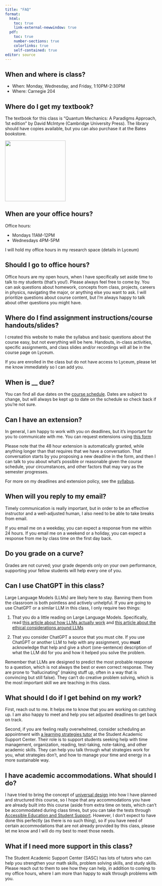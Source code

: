 ```yaml
---
title: "FAQ"
format: 
  html:
    toc: true
    link-external-newwindow: true
  pdf:
    toc: true
    number-sections: true
    colorlinks: true
    self-contained: true
editor: source
---
```


## When and where is class?

-   When: Monday, Wednesday, and Friday, 1:10PM-2:30PM
-   Where: Carnegie 204

## Where do I get my textbook?

The textbook for this class is "Quantum Mechanics: A Paradigms Approach, 1st edition" by David McIntyre (Cambridge University Press). The library should have copies available, but you can also purchase it at the Bates bookstore.

![](images/QMMcIntyre.jpg){width=200}

## When are your office hours? {#officehours}

Office hours:

-   Mondays 11AM-12PM
-   Wednesdays 4PM-5PM

I will hold my office hours in my research space (details in Lyceum)

## Should I go to office hours? {#goingtoofficehours}

Office hours are my open hours, when I have specifically set aside time to talk to my students (that's you!). Please always feel free to come by. You can ask questions about homework, concepts from class, projects, careers in physics, navigating the major, or anything else you want to ask. I will prioritize questions about course content, but I'm always happy to talk about other questions you might have.

## Where do I find assignment instructions/course handouts/slides? {#findstuff}

I created this website to make the syllabus and basic questions about the course easy, but not everything will be here. Handouts, in-class activities, specific assignments, and class slides and/or recordings will all be in the course page on Lyceum.

If you are enrolled in the class but do not have access to Lyceum, please let me know immediately so I can add you.

## When is \_\_ due? {#duedates}

You can find all due dates on the [course schedule](https://docs.google.com/spreadsheets/d/12bIFUWPCjQ1M-Uhela3GO7mmHF07_UZhAoRJAUmq4t4/edit?usp=sharing). Dates are subject to change, but will always be kept up to date on the schedule so check back if you're not sure.

## Can I have an extension? {#extensionpolicy}

In general, I am happy to work with you on deadlines, but it's important for you to communicate with me. You can request extensions using [this form](https://forms.gle/eFx7y7FoSdoukKGC6)

Please note that the 48 hour extension is automatically granted, while anything longer than that requires that we have a conversation. That conversation starts by you proposing a new deadline in the form, and then I can talk to you about what's possible or reasonable given the course schedule, your circumstances, and other factors that may vary as the semester progresses.

For more on my deadlines and extension policy, see the [syllabus](syllabus.qmd#deadlines).

## When will you reply to my email? {#emails}

Timely communication is really important, but in order to be an effective instructor and a well-adjusted human, I also need to be able to take breaks from email.

If you email me on a weekday, you can expect a response from me within 24 hours. If you email me on a weekend or a holiday, you can expect a response from me by class time on the first day back.

## Do you grade on a curve? {#gradingcurve}

Grades are not curved; your grade depends only on your own performance, supporting your fellow students will help every one of you.

## Can I use ChatGPT in this class? {#ChatGPT}

Large Language Models (LLMs) are likely here to stay. Banning them from the classroom is both pointless and actively unhelpful. If you are going to use ChatGPT or a similar LLM in this class, I only require two things:

1.  That you do a little reading on Large Language Models. Specifically, read [this article about how LLMs actually work](https://stackoverflow.blog/2023/07/03/do-large-language-models-know-what-they-are-talking-about/) and [this article about the ethical considerations around LLMs](https://montrealethics.ai/what-lies-behind-agi-ethical-concerns-related-to-llms/)

2.  That you consider ChatGPT a source that you must cite. If you use ChatGPT or another LLM to help with any assignment, you **must** acknowledge that help and give a short (one-sentence) description of what the LLM did for you and how it helped you solve the problem.

Remember that LLMs are designed to predict the most probable response to a question, which is not always the best or even correct response. They are prone to "hallucinating" (making stuff up, often in a way that is convincing but still false). They can't do creative problem solving, which is the most important skill we are teaching in this class.

## What should I do if I get behind on my work? {#catchingup}

First, reach out to me. It helps me to know that you are working on catching up. I am also happy to meet and help you set adjusted deadlines to get back on track.

Second, if you are feeling really overwhelmed, consider scheduling an appointment with [a learning strategies tutor](https://www.bates.edu/student-academic-support-center/learning-strategies/) at the Student Academic Support Center. Their role is to support students seeking help with time management, organization, reading, test-taking, note-taking, and other academic skills. They can help you talk through what strategies work for you, what strategies don't, and how to manage your time and energy in a more sustainable way.

## I have academic accommodations. What should I do? {#accommodations}

I have tried to bring the concept of [universal design](https://www.washington.edu/doit/what-universal-design-0) into how I have planned and structured this course, so I hope that any accommodations you have are already built into this course (aside from extra time on tests, which can't be accommodated during class times, but you can take the tests through [Accessible Education and Student Support](https://www.bates.edu/accessible-education-student-support/requesting-services/how-to-register-for-accommodations/). However, I don't expect to have done this perfectly (as there is no such thing), so if you have need of certain accommodations that are not already provided by this class, please let me know and I will do my best to meet those needs.

## What if I need more support in this class? {#extrahelp}

The Student Academic Support Center (SASC) has lots of tutors who can help you strengthen your math skills, problem solving skills, and study skills. Please reach out to them to see how they can help, in addition to coming to my office hours, where I am more than happy to walk through problems with you.
